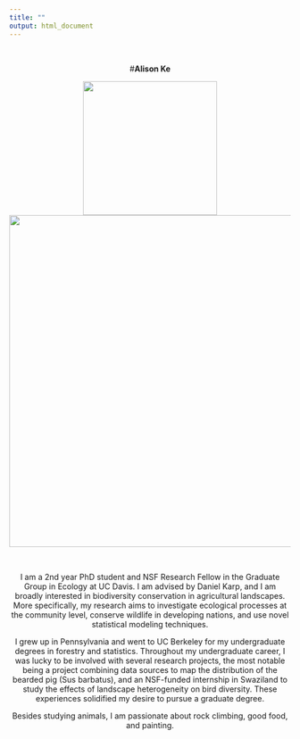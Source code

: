 ```yaml
---
title: ""
output: html_document
---
```

<br>
<center>#**Alison Ke**
<br>

<center>![](IMG_1547.jpg){width=240px}![](IMG_7562.JPG){width=595px }

<br>

I am a 2nd year PhD student and NSF Research Fellow in the Graduate Group in Ecology at UC Davis. I am advised by Daniel Karp, and I am broadly interested in biodiversity conservation in agricultural landscapes. More specifically, my research aims to investigate ecological processes at the community level, conserve wildlife in developing nations, and use novel statistical modeling techniques.
 
I grew up in Pennsylvania and went to UC Berkeley for my undergraduate degrees in forestry and statistics. Throughout my undergraduate career, I was lucky to be involved with several research projects, the most notable being a project combining data sources to map the distribution of the bearded pig (Sus barbatus), and an NSF-funded internship in Swaziland to study the effects of landscape heterogeneity on bird diversity. These experiences solidified my desire to pursue a graduate degree.
 
Besides studying animals, I am passionate about rock climbing, good food, and painting. 
